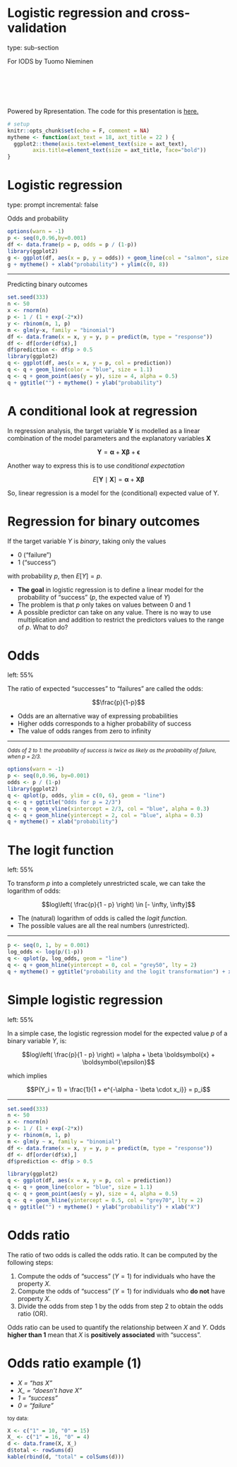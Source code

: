Logistic regression and cross-validation
========================================================
type: sub-section

For IODS by Tuomo Nieminen

<br>
<br>
<br>
<br>

Powered by Rpresentation. The code for this presentation is  [here.](https://raw.githubusercontent.com/TuomoNieminen/Helsinki-Open-Data-Science/master/docs/logistic_regression.Rpres)


```r
# setup
knitr::opts_chunk$set(echo = F, comment = NA)
mytheme <- function(axt_text = 18, axt_title = 22 ) {
  ggplot2::theme(axis.text=element_text(size = axt_text),
        axis.title=element_text(size = axt_title, face="bold"))
}
```


Logistic regression
========================================================
type: prompt
incremental: false

Odds and probability
```r
options(warn = -1)
p <- seq(0,0.96,by=0.001)
df <- data.frame(p = p, odds = p / (1-p))
library(ggplot2)
g <- ggplot(df, aes(x = p, y = odds)) + geom_line(col = "salmon", size = 1.1)
g + mytheme() + xlab("probability") + ylim(c(0, 8))
```

***

Predicting binary outcomes
```r
set.seed(333)
n <- 50
x <- rnorm(n)
p <- 1 / (1 + exp(-2*x))
y <- rbinom(n, 1, p)
m <- glm(y~x, family = "binomial")
df <- data.frame(x = x, y = y, p = predict(m, type = "response"))
df <- df[order(df$x),]
df$prediction <- df$p > 0.5
library(ggplot2)
q <- ggplot(df, aes(x = x, y = p, col = prediction))
q <- q + geom_line(color = "blue", size = 1.1)
q <- q + geom_point(aes(y = y), size = 4, alpha = 0.5)
q + ggtitle("") + mytheme() + ylab("probability")
```


A conditional look at regression
========================================================

In regression analysis, the target variable $\boldsymbol{Y}$ is modelled as a linear combination of the model parameters and the explanatory variables $\boldsymbol{X}$

$$\boldsymbol{Y} = \boldsymbol{\alpha} + \boldsymbol{X}\boldsymbol{\beta} + \boldsymbol{\epsilon}$$

Another way to express this is to use *conditional expectation*

$$E[\boldsymbol{Y} \mid \boldsymbol{X}] = \boldsymbol{\alpha} + \boldsymbol{X}\boldsymbol{\beta}$$

So, linear regression is a model for the (conditional) expected value of Y.


Regression for binary outcomes
========================================================

If the target variable $Y$ is *binary*, taking only the values 

- 0 ("failure")
- 1 ("success")

with probability $p$, then $E[Y] = p$.

- **The goal** in logistic regression is to define a linear model for the probability of "success" ($p$, the expected value of $Y$)
- The problem is that $p$ only takes on values between 0 and 1
- A possible predictor can take on any value. There is no way to use multiplication and addition to restrict the predictors values to the range of $p$. What to do?

Odds
========================================================
left: 55%

The ratio of expected "successes" to "failures" are called the odds:

$$\frac{p}{1-p}$$

- Odds are an alternative way of expressing probabilities
- Higher odds corresponds to a higher probability of success
- The value of odds ranges from zero to infinity

***

<small> *Odds of 2 to 1: the probability of success is twice as likely as the probability of failure, when p = 2/3.*</small>
<br>
```r
options(warn = -1)
p <- seq(0,0.96, by=0.001)
odds <- p / (1-p)
library(ggplot2)
q <- qplot(p, odds, ylim = c(0, 6), geom = "line")
q <- q + ggtitle("Odds for p = 2/3")
q <- q + geom_vline(xintercept = 2/3, col = "blue", alpha = 0.3)
q <- q + geom_hline(yintercept = 2, col = "blue", alpha = 0.3)
q + mytheme() + xlab("probability")
```


The logit function
========================================================
left: 55%

To transform $p$ into a completely unrestricted scale, we can take the logarithm of odds:

$$log\left( \frac{p}{1 - p} \right) \in [- \infty, \infty]$$

- The (natural) logarithm of odds is called the *logit function*.
- The possible values are all the real numbers (unrestricted).

***

```r
p <- seq(0, 1, by = 0.001)
log_odds <- log(p/(1-p))
q <- qplot(p, log_odds, geom = "line")
q <- q + geom_hline(yintercept = 0, col = "grey50", lty = 2)
q + mytheme() + ggtitle("probability and the logit transformation") + xlab("probability") + ylab("logit of probability")
```

Simple logistic regression
========================================================
left: 55%

In a simple case, the logistic regression model for the expected value $p$ of a binary variable $Y$, is:

$$log\left( \frac{p}{1 - p} \right) = \alpha + \beta \boldsymbol{x} + \boldsymbol{\epsilon}$$

which implies

$$P(Y_i = 1) = \frac{1}{1 + e^{-\alpha - \beta \cdot x_i}} = p_i$$

***
 
```r
set.seed(333)
n <- 50
x <- rnorm(n)
p <- 1 / (1 + exp(-2*x))
y <- rbinom(n, 1, p)
m <- glm(y ~ x, family = "binomial")
df <- data.frame(x = x, y = y, p = predict(m, type = "response"))
df <- df[order(df$x),]
df$prediction <- df$p > 0.5

library(ggplot2)
q <- ggplot(df, aes(x = x, y = p, col = prediction))
q <- q + geom_line(color = "blue", size = 1.1)
q <- q + geom_point(aes(y = y), size = 4, alpha = 0.5)
q <- q + geom_hline(yintercept = 0.5, col = "grey70", lty = 2) 
q + ggtitle("") + mytheme() + ylab("probability") + xlab("X")
```


Odds ratio
========================================================

The ratio of two odds is called the odds ratio. It can be computed by the following steps:

1. Compute the odds of "success" ($Y = 1$) for individuals who have the property $X$. 
2. Compute the odds of "success" ($Y = 1$) for individuals who **do not** have property $X$.
3. Divide the odds from step 1 by the odds from step 2 to obtain the odds ratio (OR).

Odds ratio can be used to quantify the relationship between $X$ and $Y$. Odds **higher than 1** mean that $X$ is **positively associated** with "success".

Odds ratio example (1)
========================================================

- *X = "has X"*
- *X_ = "doesn't have X"*
- *1 = "success"*
- *0 = "failure"*

<small>toy data:</small>
```r
X <- c("1" = 10, "0" = 15)
X_ <- c("1" = 16, "0" = 4)
d <- data.frame(X, X_)
d$total <- rowSums(d)
kable(rbind(d, "total" = colSums(d)))
```

